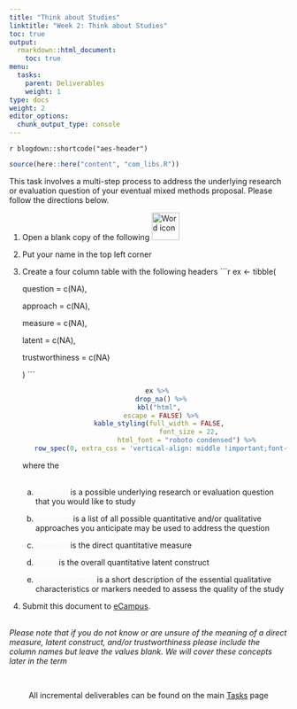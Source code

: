 ```yaml
---
title: "Think about Studies"
linktitle: "Week 2: Think about Studies"
toc: true
output:
  rmarkdown::html_document:
    toc: true
menu:
  tasks:
    parent: Deliverables
    weight: 1
type: docs
weight: 2
editor_options: 
  chunk_output_type: console
---
```


`r blogdown::shortcode("aes-header")`

```r
source(here::here("content", "com_libs.R"))
```

<style>
ul {
    margin-left: 1.5em
}
</style>

This task involves a multi-step process to address the underlying research or evaluation question of your eventual mixed methods proposal. Please follow the directions below.

1. Open a blank copy of the following <img src="/logos/word-ico.png" alt="Word icon" width="50">

2. Put your name in the top left corner

3. Create a four column table with the following headers
    ```r
    ex <- tibble(
      
      question = c(NA),
      
      approach = c(NA),
      
      measure = c(NA),
      
      latent = c(NA),
      
      trustworthiness = c(NA)
       
    ) 
    ```
    
    <center>
    ```r
    ex %>%
      drop_na() %>%
      kbl("html", 
      escape = FALSE) %>%
      kable_styling(full_width = FALSE, 
                    font_size = 22,
                    html_font = "roboto condensed") %>% 
      row_spec(0, extra_css = 'vertical-align: middle !important;font-weight: 600;text-decoration:underline', color = "#f7f7f7", background = "transparent") 
    ```
    </center>
    where the<br><br>
    
      a. <span style="font-weight:600; color:#f7f7f7; text-decoration:underline;font_size = 22;">question</span> is a possible underlying research or evaluation question that you would like to study
      
      b. <span style="font-weight:600; color:#f7f7f7; text-decoration:underline;font_size = 22;">approach</span> is a list of all possible quantitative and/or qualitative approaches you anticipate may be used to address the question 
      
      c. <span style="font-weight:600; color:#f7f7f7; text-decoration:underline;font_size = 22;">measure</span> is the direct quantitative measure
      
      d. <span style="font-weight:600; color:#f7f7f7; text-decoration:underline;font_size = 22;">latent</span> is the overall quantitative latent construct
      
      e. <span style="font-weight:600; color:#f7f7f7; text-decoration:underline;font_size = 22;">trustworthiness</span> is a short description of the essential qualitative characteristics or markers needed to assess the quality of the study

4. Submit this document to <a target="_blank" href="https://ecampus.wvu.edu/">eCampus</a>.<br><br>


<i>Please note that if you do not know or are unsure of the meaning of a direct measure, latent construct, and/or trustworthiness please include the column names but leave the values blank. We will cover these concepts later in the term</i>

<br />

<center>
<p id="rounded_corners">
All incremental deliverables can be found on the main <a href="/tasks/#deliverables">Tasks</a> page
<p>
</center>
